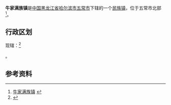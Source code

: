 {{中国乡级行政区|23/01/84/105/000
| 行政区全称 = 牛家满族镇
| 上级行政区 = [[黑龙江省|黑龙江省]][[哈尔滨市|哈尔滨市]][[五常市|五常市]]
| 行政区类别 = [[民族镇|民族镇]]
| LowerDivisions = 15个村
| 总面积 = 200.61平方公里
| 户籍人口 = 43390人
| 常住人口 = 
| 行政区划 = 
| 官方网站 =
| 邮政编码 =150000
| 毗邻行政区 =
}}

'''牛家满族镇'''是[[中国|中国]][[黑龙江省|黑龙江省]][[哈尔滨市|哈尔滨市]][[五常市|五常市]]下辖的一个[[民族镇|民族镇]]，位于五常市北部<ref>[http://www.chinaquhua.cn/heilongjiang/ 牛家满族镇] {{webarchive|url=https://web.archive.org/web/20110822123644/http://www.chinaquhua.cn/heilongjiang/ |date=2011-08-22 }}</ref>。

==行政区划==
现辖：<ref>{{PRC admin/ref sgc|23/01/84/105/000}}</ref>

{{PRC admin/children|23/01/84/105/000}}。

==参考资料==
{{reflist}}

{{PRC admin/navcat|23/01/84/105/000}}